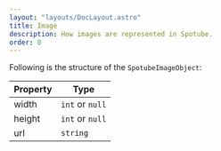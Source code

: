 ```yaml
---
layout: "layouts/DocLayout.astro"
title: Image
description: How images are represented in Spotube.
order: 0
---
```


Following is the structure of the `SpotubeImageObject`:

| Property | Type            |
| -------- | --------------- |
| width    | `int` or `null` |
| height   | `int` or `null` |
| url      | `string`        |
